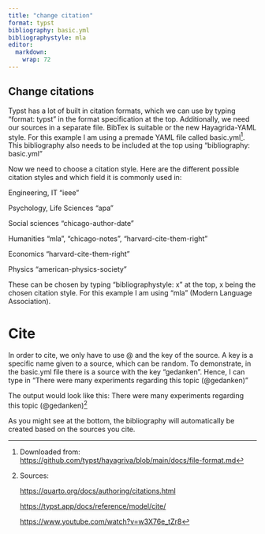 ```yaml
---
title: "change citation"
format: typst
bibliography: basic.yml
bibliographystyle: mla
editor: 
  markdown: 
    wrap: 72
---
```


## Change citations

Typst has a lot of built in citation formats, which we can use by typing
"format: typst" in the format specification at the top. Additionally, we
need our sources in a separate file. BibTex is suitable or the new
Hayagrida-YAML style. For this example I am using a premade YAML file
called basic.yml[^1]. This bibliography also needs to be included at the
top using "bibliography: basic.yml"

[^1]: Downloaded from:
    <https://github.com/typst/hayagriva/blob/main/docs/file-format.md>

Now we need to choose a citation style. Here are the different possible
citation styles and which field it is commonly used in:

Engineering, IT "ieee"

Psychology, Life Sciences "apa"

Social sciences "chicago-author-date"

Humanities "mla", "chicago-notes", "harvard-cite-them-right"

Economics "harvard-cite-them-right"

Physics "american-physics-society"

These can be chosen by typing "bibliographystyle: x" at the top, x being
the chosen citation style. For this example I am using "mla" (Modern
Language Association).

# Cite 

In order to cite, we only have to use \@ and the key of the source. A
key is a specific name given to a source, which can be random. To
demonstrate, in the basic.yml file there is a source with the key
"gedanken". Hence, I can type in "There were many experiments regarding
this topic (\@gedanken)"

The output would look like this: There were many experiments regarding
this topic (@gedanken)[^2]

As you might see at the bottom, the bibliography will automatically be created based on the sources you cite.

[^2]: Sources:

    <https://quarto.org/docs/authoring/citations.html>

    <https://typst.app/docs/reference/model/cite/>

    <https://www.youtube.com/watch?v=w3X76e_tZr8>
